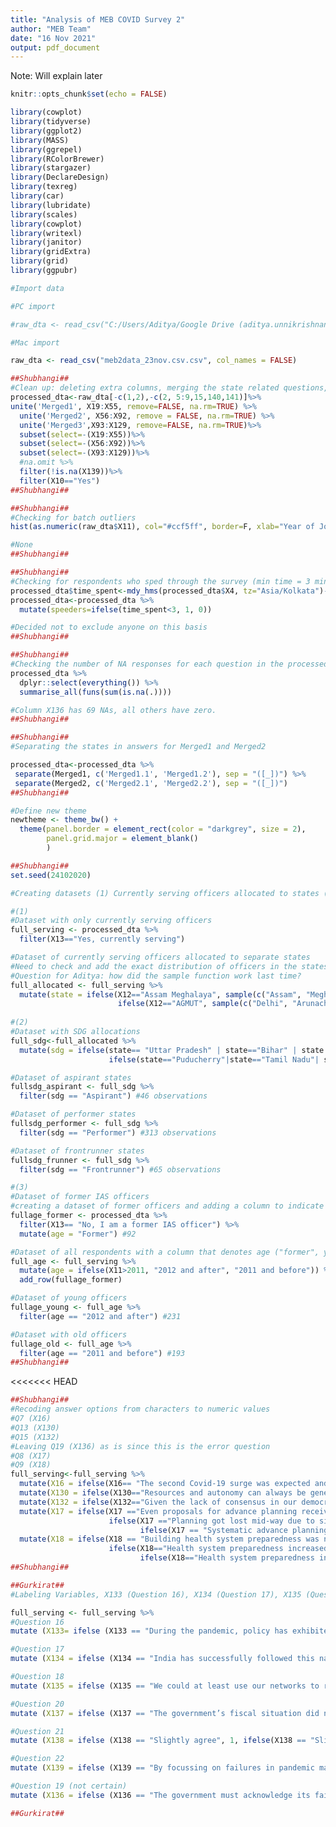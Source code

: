 ```yaml
---
title: "Analysis of MEB COVID Survey 2"
author: "MEB Team"
date: "16 Nov 2021"
output: pdf_document
---
```


\Large Note: Will explain later

\newpage
\tableofcontents 


```r
knitr::opts_chunk$set(echo = FALSE)

library(cowplot)
library(tidyverse)
library(ggplot2)
library(MASS)
library(ggrepel)
library(RColorBrewer)
library(stargazer)
library(DeclareDesign)
library(texreg)
library(car)
library(lubridate)
library(scales)
library(cowplot)
library(writexl)
library(janitor)
library(gridExtra)
library(grid)
library(ggpubr)
```

```r
#Import data

#PC import

#raw_dta <- read_csv("C:/Users/Aditya/Google Drive (aditya.unnikrishnan@cprindia.org)/State Capacity/Moral Economy Survey/COVID Short Survey/data_analysis_results/01_raw_data/meb_02102020.csv", col_names = FALSE)

#Mac import

raw_dta <- read_csv("meb2data_23nov.csv.csv", col_names = FALSE)
```

```r
##Shubhangi##
#Clean up: deleting extra columns, merging the state related questions, deleting the old state columns, removing all incomplete answers, adding two filters to ensure only responses by currently serving IAS officers
processed_dta<-raw_dta[-c(1,2),-c(2, 5:9,15,140,141)]%>%
unite('Merged1', X19:X55, remove=FALSE, na.rm=TRUE) %>%
  unite('Merged2', X56:X92, remove = FALSE, na.rm=TRUE) %>%
  unite('Merged3',X93:X129, remove=FALSE, na.rm=TRUE)%>% 
  subset(select=-(X19:X55))%>%
  subset(select=-(X56:X92))%>%
  subset(select=-(X93:X129))%>%
  #na.omit %>%
  filter(!is.na(X139))%>%
  filter(X10=="Yes")
##Shubhangi##
```

```r
##Shubhangi##
#Checking for batch outliers
hist(as.numeric(raw_dta$X11), col="#ccf5ff", border=F, xlab="Year of Joining", ylab = "Frequency", main= "Distribution of IAS Batches")

#None
##Shubhangi##
```

```r
##Shubhangi##
#Checking for respondents who sped through the survey (min time = 3 minutes)
processed_dta$time_spent<-mdy_hms(processed_dta$X4, tz="Asia/Kolkata")- mdy_hms(processed_dta$X3, tz="Asia/Kolkata")
processed_dta<-processed_dta %>%
  mutate(speeders=ifelse(time_spent<3, 1, 0)) 

#Decided not to exclude anyone on this basis
##Shubhangi##
```

```r
##Shubhangi##
#Checking the number of NA responses for each question in the processed data
processed_dta %>% 
  dplyr::select(everything()) %>% 
  summarise_all(funs(sum(is.na(.))))

#Column X136 has 69 NAs, all others have zero.
##Shubhangi##
```

```r
##Shubhangi##
#Separating the states in answers for Merged1 and Merged2

processed_dta<-processed_dta %>% 
 separate(Merged1, c('Merged1.1', 'Merged1.2'), sep = "([_])") %>% 
 separate(Merged2, c('Merged2.1', 'Merged2.2'), sep = "([_])") 
##Shubhangi##
```

```r
#Define new theme 
newtheme <- theme_bw() +
  theme(panel.border = element_rect(color = "darkgrey", size = 2), 
        panel.grid.major = element_blank()
        )
```

```r
##Shubhangi##
set.seed(24102020)

#Creating datasets (1) Currently serving officers allocated to states (2) Currently serving officers by SDG index (3) All respondents by age (former, young and old)

#(1)
#Dataset with only currently serving officers
full_serving <- processed_dta %>% 
  filter(X13=="Yes, currently serving")

#Dataset of currently serving officers allocated to separate states
#Need to check and add the exact distribution of officers in the states and UT for combined cadres
#Question for Aditya: how did the sample function work last time? 
full_allocated <- full_serving %>% 
  mutate(state = ifelse(X12=="Assam Meghalaya", sample(c("Assam", "Meghalaya"), prob = c(1.0, 0.4), size = length(which(full_serving$X12=="Assam Meghalaya")), replace = TRUE),
                        ifelse(X12=="AGMUT", sample(c("Delhi", "Arunachal Pradesh",  "Mizoram","Goa", "DNH and DD","Chandigarh", "Andaman and Nicobar Islands", "Lakshadweep Islands", "Puducherry"), prob = c(1.0,0.5, 0.4, 0.3, 0.2, 0.1, 0.1, 0.1, 0.1), size = length(which(full_serving$X12=="AGMUT")), replace = TRUE), X12)))
 
#(2) 
#Dataset with SDG allocations 
full_sdg<-full_allocated %>% 
  mutate(sdg = ifelse(state== "Uttar Pradesh" | state=="Bihar" | state =="Assam", "Aspirant", 
                      ifelse(state=="Puducherry"|state=="Tamil Nadu"| state=="Chandigarh"| state=="Himachal Pradesh"|state=="Kerala", "Frontrunner", "Performer")))

#Dataset of aspirant states 
fullsdg_aspirant <- full_sdg %>% 
  filter(sdg == "Aspirant") #46 observations 

#Dataset of performer states
fullsdg_performer <- full_sdg %>% 
  filter(sdg == "Performer") #313 observations

#Dataset of frontrunner states
fullsdg_frunner <- full_sdg %>% 
  filter(sdg == "Frontrunner") #65 observations 

#(3) 
#Dataset of former IAS officers
#creating a dataset of former officers and adding a column to indicate the same (this is needed to merge with serving officers) 
fullage_former <- processed_dta %>% 
  filter(X13== "No, I am a former IAS officer") %>% 
  mutate(age = "Former") #92

#Dataset of all respondents with a column that denotes age ("former", young or old)
full_age <- full_serving %>% 
  mutate(age = ifelse(X11>2011, "2012 and after", "2011 and before")) %>% 
  add_row(fullage_former)

#Dataset of young officers
fullage_young <- full_age %>% 
  filter(age == "2012 and after") #231

#Dataset with old officers
fullage_old <- full_age %>% 
  filter(age == "2011 and before") #193
##Shubhangi##
```

<<<<<<< HEAD
```r
##Shubhangi##
#Recoding answer options from characters to numeric values 
#Q7 (X16)
#Q13 (X130)
#Q15 (X132) 
#Leaving Q19 (X136) as is since this is the error question
#Q8 (X17)
#Q9 (X18)
full_serving<-full_serving %>% 
  mutate(X16 = ifelse(X16== "The second Covid-19 surge was expected and should have seen much more advance planning.", 1, 2)) %>% 
  mutate(X130 = ifelse(X130=="Resources and autonomy can always be generated if only the system were to positively acknowledge initiative and motivation as a rule.", 1, 2)) %>% 
  mutate(X132 = ifelse(X132=="Given the lack of consensus in our democracy, any other course of action would have resulted in unnecessary chaos and confusion among the public.", 1, 2)) %>% 
  mutate(X17 = ifelse(X17 =="Even proposals for advance planning received little purchase in the last one year.",1,
                      ifelse(X17 =="Planning got lost mid-way due to signals that we have managed the pandemic well.", 2,
                             ifelse(X17 == "Systematic advance planning has never been part of our ethos.", 3, 4)))) %>%
  mutate(X18 = ifelse(X18 == "Building health system preparedness was not adequately prioritised.",1,
                      ifelse(X18=="Health system preparedness increased but was overwhelmed by the unprecedented scale of the infection.", 2, 
                             ifelse(X18=="Health system preparedness increased substantially and performed adequately.", 3, 4))))
##Shubhangi##
```

```r
##Gurkirat##
#Labeling Variables, X133 (Question 16), X134 (Question 17), X135 (Question 18), X137 (Question 20), X138 (Question 21), X139 (Question 22), X136 (Question 19, binary answers)

full_serving <- full_serving %>% 
#Question 16
mutate (X133= ifelse (X133 == "During the pandemic, policy has exhibited a rational response to changing evidence and information about the pandemic.", 1, ifelse(X133 == "Even though the pandemic posed unique challenges, policy making could still be characterised as ad hoc, responding to political imperatives, public pressure and judicial pronouncements.", 2, 3))) %>%

#Question 17
mutate (X134 = ifelse (X134 == "India has successfully followed this nationally laid down trajectory of vaccine implementation.", 1, ifelse(X134 == "Our vaccination efforts have been adequate in following this trajectory though some states could have done better.", 2, ifelse(X134 == "Our vaccination policy implementation has been less than satisfactory because of poor performance at state level.", 3, 4)))) %>% 

#Question 18  
mutate (X135 = ifelse (X135 == "We could at least use our networks to render some assistance at an individual level.", 1, ifelse(X135 == "We should have done so much more to improve the system when we had the time.", 2, ifelse(X135 == "We were as deprived and helpless as the ordinary citizen, in the face of this utter collapse of the health care system.", 3, 4)))) %>%

#Question 20  
mutate (X137 = ifelse (X137 == "The government’s fiscal situation did not permit such measures.", 1, ifelse(X137 == "The pandemic’s limited initial impact led to a view that mass vaccination would not be urgently required in India.", 2, ifelse(X137 == "The private sector in India does not inspire confidence.", 3, 4)))) %>% 

#Question 21  
mutate (X138 = ifelse (X138 == "Slightly agree", 1, ifelse(X138 == "Slightly disagree", 2, ifelse(X138 == "Strongly agree", 3, 4)))) %>% 

#Question 22
mutate (X139 = ifelse (X139 == "By focussing on failures in pandemic management, the media has exaggerated the sense of failure and despair.", 1, ifelse(X133 == "The media has failed to capture the full scale and intensity of the disaster.", 2, 3))) %>% 

#Question 19 (not certain)
mutate (X136 = ifelse (X136 == "The government must acknowledge its failure.", 1, 2))

##Gurkirat##
```
















